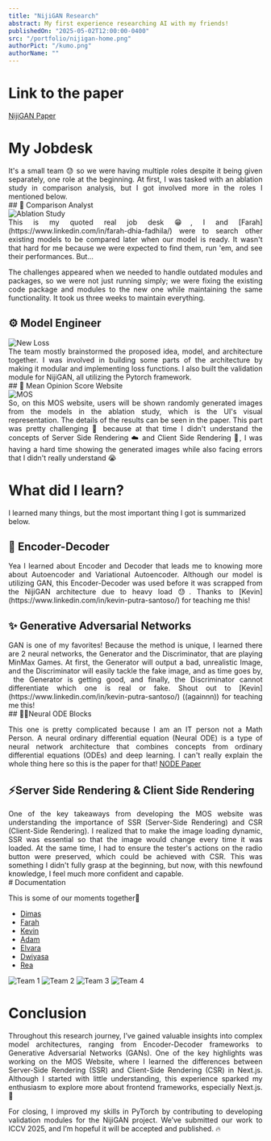 ```yaml
---
title: "NijiGAN Research"
abstract: My first experience researching AI with my friends!
publishedOn: "2025-05-02T12:00:00-0400"
src: "/portfolio/nijigan-home.png"
authorPict: "/kumo.png"
authorName: ""
---
```


# Link to the paper

[NijiGAN Paper](https://arxiv.org/abs/2412.19455)

# My Jobdesk

<div align="justify">
  It's a small team 😓 so we were having multiple roles despite it being given
  separately, one role at the beginning. At first, I was tasked with an ablation
  study in comparison analysis, but I got involved more in the roles I mentioned
  below.
</div>
## 🔎 Comparison Analyst

<div className="flex justify-center pb-10 pt-10">
  <Image
    src="/portfolio/nijigan/ablation-study.png"
    alt="Ablation Study"
    layout="responsive"
    width={1920}
    height={1080}
    quality={100}
    className="h-auto w-full"
  />
</div>

<div align="justify">
  This is my quoted real job desk 😁, I and
  [Farah](https://www.linkedin.com/in/farah-dhia-fadhila/) were to search other
  existing models to be compared later when our model is ready. It wasn't that
  hard for me because we were expected to find them, run 'em, and see their
  performances. But...

The challenges appeared when we needed to handle outdated modules and packages,
so we were not just running simply; we were fixing the existing code package and modules to the new
one while maintaining the same functionality. It took us three weeks to maintain everything.

</div>

## ⚙️ Model Engineer

<div className="flex justify-center pb-10 pt-10">
  <Image
    src="/portfolio/nijigan/new-loss-function.jpg"
    alt="New Loss"
    layout="responsive"
    width={1920}
    height={1080}
    quality={100}
    className="h-auto w-full"
  />
</div>
<div align="justify">
  The team mostly brainstormed the proposed idea, model, and architecture
  together. I was involved in building some parts of the architecture by making
  it modular and implementing loss functions. I also built the validation module
  for NijiGAN, all utilizing the Pytorch framework.
</div>
## 💯 Mean Opinion Score Website

<div className="flex justify-center pb-10 pt-10">
  <Image
    src="/portfolio/nijigan/development-mos.jpg"
    alt="MOS"
    layout="responsive"
    width={1920}
    height={1080}
    quality={100}
    className="h-auto w-full"
  />
</div>
<div align="justify">
  So, on this MOS website, users will be shown randomly generated images from
  the models in the ablation study, which is the UI's visual representation. The
  details of the results can be seen in the paper. This part was pretty
  challenging 💢 because at that time I didn't understand the concepts of Server
  Side Rendering ☁️ and Client Side Rendering 👤, I was having a hard time
  showing the generated images while also facing errors that I didn't really
  understand 😭
</div>

# What did I learn?

I learned many things, but the most important thing I got is summarized below.

## 🤖 Encoder-Decoder

<div align="justify">
  Yea I learned about Encoder and Decoder that leads me to knowing more about
  Autoencoder and Variational Autoencoder. Although our model is utilizing GAN,
  this Encoder-Decoder was used before it was scrapped from the NijiGAN
  architecture due to heavy load 😓. Thanks to
  [Kevin](https://www.linkedin.com/in/kevin-putra-santoso/) for teaching me
  this!
</div>

## ✨ Generative Adversarial Networks

<div align="justify">
  GAN is one of my favorites! Because the method is unique, I learned there are
  2 neural networks, the Generator and the Discriminator, that are playing
  MinMax Games. At first, the Generator will output a bad, unrealistic Image,
  and the Discriminator will easily tackle the fake image, and as time goes by,
   the Generator is getting good, and finally, the Discriminator cannot
  differentiate which one is real or fake. Shout out to
  [Kevin](https://www.linkedin.com/in/kevin-putra-santoso/) ((againnn)) for
  teaching me this!
</div>
## 👩‍🔬Neural ODE Blocks
<div align="justify">

This one is pretty complicated because I am an IT person not a Math Person. A neural ordinary differential equation (Neural ODE) is a type of
neural network architecture that combines concepts from ordinary differential equations
(ODEs) and deep learning. I can't really explain the whole thing here so this is
the paper for that! [NODE Paper](https://arxiv.org/abs/1806.07366)

</div>

## ⚡Server Side Rendering & Client Side Rendering

<div align="justify">
  One of the key takeaways from developing the MOS website was understanding the
  importance of SSR (Server-Side Rendering) and CSR (Client-Side Rendering). I
  realized that to make the image loading dynamic, SSR was essential so that the
  image would change every time it was loaded. At the same time, I had to ensure
  the tester's actions on the radio button were preserved, which could be
  achieved with CSR. This was something I didn't fully grasp at the beginning,
  but now, with this newfound knowledge, I feel much more confident and capable.
</div>
# Documentation

This is some of our moments together💙

- [Dimas](https://www.linkedin.com/in/dimas-prihady-setyawan-47a66821a/)
- [Farah](https://www.linkedin.com/in/farah-dhia-fadhila/)
- [Kevin](https://www.linkedin.com/in/kevin-putra-santoso/)
- [Adam](https://www.linkedin.com/in/adam-haidar-06b5671b4/)
- [Elvara](https://www.linkedin.com/in/mariateresiaelvara/)
- [Dwiyasa](https://www.linkedin.com/in/dwiyasa-nakula/)
- [Rea](https://www.linkedin.com/in/jeany-aurellia/)

<div className="flex flex-col items-center justify-center pb-10 pt-10">
  <Image
    src="/portfolio/nijigan/team-photo-1.jpg"
    alt="Team 1"
    layout="responsive"
    width={1920}
    height={1080}
    quality={100}
    className="h-auto w-full"
  />
  <Image
    src="/portfolio/nijigan/team-photo-2.jpg"
    alt="Team 2"
    layout="responsive"
    width={1920}
    height={1080}
    quality={100}
    className="h-auto w-full"
  />
  <Image
    src="/portfolio/nijigan/team-photo-3.jpg"
    alt="Team 3"
    layout="responsive"
    width={1920}
    height={1080}
    quality={100}
    className="h-auto w-full"
  />
  <Image
    src="/portfolio/nijigan/team-photo-4.jpg"
    alt="Team 4"
    layout="responsive"
    width={1920}
    height={1080}
    quality={100}
    className="h-auto w-full"
  />
</div>

# Conclusion

<div align="justify">
  Throughout this research journey, I’ve gained valuable insights into complex
  model architectures, ranging from Encoder-Decoder frameworks to Generative
  Adversarial Networks (GANs). One of the key highlights was working on the MOS
  Website, where I learned the differences between Server-Side Rendering (SSR)
  and Client-Side Rendering (CSR) in Next.js. Although I started with little
  understanding, this experience sparked my enthusiasm to explore more about
  frontend frameworks, especially Next.js. 🤍

For closing, I improved my skills in PyTorch by contributing to developing validation modules for the NijiGAN project. We’ve submitted our work to ICCV 2025, and I’m hopeful it will be accepted and published. 🔥

</div>
